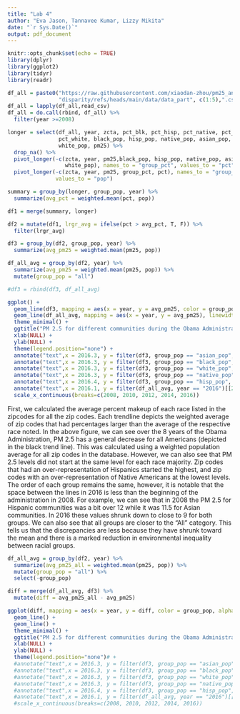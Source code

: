 ```yaml
---
title: "Lab 4"
author: "Eva Jason, Tannavee Kumar, Lizzy Mikita"
date: "`r Sys.Date()`"
output: pdf_document
---
```


```r
knitr::opts_chunk$set(echo = TRUE)
library(dplyr)
library(ggplot2)
library(tidyr)
library(readr)
```


```r
df_all = paste0("https://raw.githubusercontent.com/xiaodan-zhou/pm25_and_",
                "disparity/refs/heads/main/data/data_part", c(1:5),".csv")
df_all = lapply(df_all,read_csv)
df_all = do.call(rbind, df_all) %>%
  filter(year >=2008)
```

```r
longer = select(df_all, year, zcta, pct_blk, pct_hisp, pct_native, pct_asian, 
                pct_white, black_pop, hisp_pop, native_pop, asian_pop, 
                white_pop, pm25) %>%
  drop_na() %>%
  pivot_longer(-c(zcta, year, pm25,black_pop, hisp_pop, native_pop, asian_pop, 
                  white_pop), names_to = "group_pct", values_to = "pct") %>%
  pivot_longer(-c(zcta, year, pm25, group_pct, pct), names_to = "group_pop", 
               values_to = "pop") 
```

```r
summary = group_by(longer, group_pop, year) %>%
  summarize(avg_pct = weighted.mean(pct, pop))
```

```r
df1 = merge(summary, longer)

df2 = mutate(df1, lrgr_avg = ifelse(pct > avg_pct, T, F)) %>%
  filter(lrgr_avg)

df3 = group_by(df2, group_pop, year) %>%
  summarize(avg_pm25 = weighted.mean(pm25, pop))

df_all_avg = group_by(df2, year) %>%
  summarize(avg_pm25 = weighted.mean(pm25, pop)) %>%
  mutate(group_pop = "all")

#df3 = rbind(df3, df_all_avg)
```

```r
ggplot() +
  geom_line(df3, mapping = aes(x = year, y = avg_pm25, color = group_pop, alpha = 0.05), linewidth=1) +
  geom_line(df_all_avg, mapping = aes(x = year, y = avg_pm25), linewidth=1.1,alpha = 0.6) +
  theme_minimal() +
  ggtitle("PM 2.5 for different communities during the Obama Administration") +
  xlab(NULL) +
  ylab(NULL) + 
  theme(legend.position="none") +
  annotate("text",x = 2016.3, y = filter(df3, group_pop == "asian_pop", year == "2016")[[3]]-.2, label="Asian") +
  annotate("text",x = 2016.3, y = filter(df3, group_pop == "black_pop", year == "2016")[[3]], label="Black") +
  annotate("text",x = 2016.3, y = filter(df3, group_pop == "white_pop", year == "2016")[[3]], label="White") +
  annotate("text",x = 2016.3, y = filter(df3, group_pop == "native_pop", year == "2016")[[3]], label="Native") +
  annotate("text",x = 2016.4, y = filter(df3, group_pop == "hisp_pop", year == "2016")[[3]]+0.25, label="Hispanic") +
  annotate("text",x = 2016.1, y = filter(df_all_avg, year == "2016")[[2]], label="All") +
  scale_x_continuous(breaks=c(2008, 2010, 2012, 2014, 2016))
```

First, we calculated the average percent makeup of each race listed in the zipcodes for all the zip codes. Each trendline depicts the weighted average of zip codes that had percentages larger than the average of the respective race noted. In the above figure, we can see over the 8 years of the Obama Administration, PM 2.5 has a general decrease for all Americans (depicted in the black trend line). This was calculated using a weighted population average for all zip codes in the database. However, we can also see that PM 2.5 levels did not start at the same level for each race majority. Zip codes that had an over-representation of Hispanics started the highest, and zip codes with an over-representation of Native Americans at the lowest levels. The order of each group remains the same, however, it is notable that the space between the lines in 2016 is less than the beginning of the administration in 2008.  For example, we can see that in 2008 the PM 2.5 for Hispanic communities was a bit over 12 while it was 11.5 for Asian communities.  In 2016 these values shrunk down to close to 9 for both groups. We can also see that all groups are closer to the “All” category. This tells us that the discrepancies are less because they have shrunk toward the mean and there is a marked reduction in environmental inequality between racial groups. 

```r
df_all_avg = group_by(df2, year) %>%
  summarize(avg_pm25_all = weighted.mean(pm25, pop)) %>%
  mutate(group_pop = "all") %>%
  select(-group_pop)

diff = merge(df_all_avg, df3) %>%
  mutate(diff = avg_pm25_all - avg_pm25)
```

```r
ggplot(diff, mapping = aes(x = year, y = diff, color = group_pop, alpha = 0.1), linewidth=1) +
  geom_line() +
  geom_line() +
  theme_minimal() +
  ggtitle("PM 2.5 for different communities during the Obama Administration") +
  xlab(NULL) +
  ylab(NULL) + 
  theme(legend.position="none")# +
  #annotate("text",x = 2016.3, y = filter(df3, group_pop == "asian_pop", year == "2016")[[3]]-.2, label="Asian") +
  #annotate("text",x = 2016.3, y = filter(df3, group_pop == "black_pop", year == "2016")[[3]], label="Black") +
  #annotate("text",x = 2016.3, y = filter(df3, group_pop == "white_pop", year == "2016")[[3]], label="White") +
  #annotate("text",x = 2016.3, y = filter(df3, group_pop == "native_pop", year == "2016")[[3]], label="Native") +
  #annotate("text",x = 2016.4, y = filter(df3, group_pop == "hisp_pop", year == "2016")[[3]]+0.25, label="Hispanic") +
  #annotate("text",x = 2016.1, y = filter(df_all_avg, year == "2016")[[2]], label="All") +
  #scale_x_continuous(breaks=c(2008, 2010, 2012, 2014, 2016))
```




